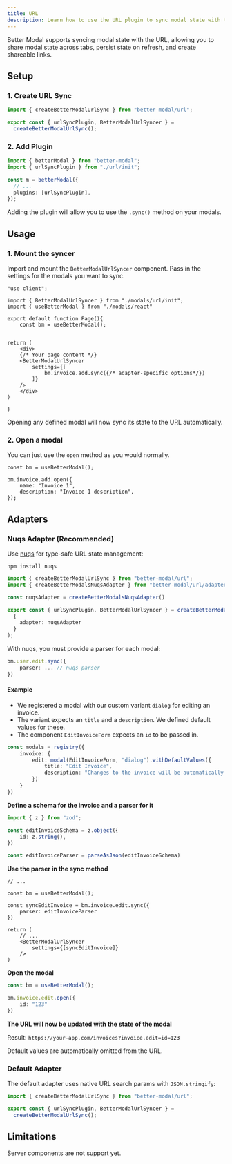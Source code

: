 ```yaml
---
title: URL
description: Learn how to use the URL plugin to sync modal state with the URL
---
```


Better Modal supports syncing modal state with the URL, allowing you to share modal state across tabs, persist state on refresh, and create shareable links.

## Setup

### 1. Create URL Sync

```ts title="modals/url/init.ts"
import { createBetterModalUrlSync } from "better-modal/url";

export const { urlSyncPlugin, BetterModalUrlSyncer } =
  createBetterModalUrlSync();
```

### 2. Add Plugin

```ts title="modals/init.ts"
import { betterModal } from "better-modal";
import { urlSyncPlugin } from "./url/init";

const m = betterModal({
  // ...
  plugins: [urlSyncPlugin],
});
```

Adding the plugin will allow you to use the `.sync()` method on your modals.

## Usage

### 1. Mount the syncer

Import and mount the `BetterModalUrlSyncer` component. Pass in the settings for the modals you want to sync.

```tsx
"use client";

import { BetterModalUrlSyncer } from "./modals/url/init";
import { useBetterModal } from "./modals/react"

export default function Page(){
    const bm = useBetterModal();


return (
    <div>
    {/* Your page content */}
    <BetterModalUrlSyncer 
        settings={[
            bm.invoice.add.sync({/* adapter-specific options*/})
        ]}
    />
    </div>
)

}
```

Opening any defined modal will now sync its state to the URL automatically.

### 2. Open a modal

You can just use the `open` method as you would normally.

```tsx
const bm = useBetterModal();

bm.invoice.add.open({
    name: "Invoice 1",
    description: "Invoice 1 description",
});
```





## Adapters

### Nuqs Adapter (Recommended)

Use [nuqs](https://nuqs.47ng.com/) for type-safe URL state management:

```npm
npm install nuqs
```

```ts
import { createBetterModalUrlSync } from "better-modal/url";
import { createBetterModalsNuqsAdapter } from "better-modal/url/adapters";

const nuqsAdapter = createBetterModalsNuqsAdapter()

export const { urlSyncPlugin, BetterModalUrlSyncer } = createBetterModalUrlSync(
  {
    adapter: nuqsAdapter
  }
);
```

With nuqs, you must provide a parser for each modal:

```ts
bm.user.edit.sync({
    parser: ... // nuqs parser
})
```

#### Example

- We registered a modal with our custom variant `dialog` for editing an invoice. 
- The variant expects an `title` and a `description`. We defined default values for these. 
- The component `EditInvoiceForm`  expects an `id` to be passed in. 

```ts
const modals = registry({
    invoice: {
        edit: modal(EditInvoiceForm, "dialog").withDefaultValues({
            title: "Edit Invoice",
            description: "Changes to the invoice will be automatically saved.",
        })
    }
})
```


**Define a schema for the invoice and a parser for it**

```ts
import { z } from "zod";

const editInvoiceSchema = z.object({
    id: z.string(),
})

const editInvoiceParser = parseAsJson(editInvoiceSchema)
```

**Use the parser in the sync method**

```tsx
// ... 

const bm = useBetterModal();

const syncEditInvoice = bm.invoice.edit.sync({
    parser: editInvoiceParser
})

return (
    // ...
    <BetterModalUrlSyncer 
        settings={[syncEditInvoice]}
    />
)
```

**Open the modal**

```ts
const bm = useBetterModal();

bm.invoice.edit.open({
    id: "123"
})
```

**The URL will now be updated with the state of the modal**

Result: `https://your-app.com/invoices?invoice.edit=id=123`

<Callout type="info">
    Default values are automatically omitted from the URL.
</Callout>


### Default Adapter 

The default adapter uses native URL search params with `JSON.stringify`:

```ts
import { createBetterModalUrlSync } from "better-modal/url";

export const { urlSyncPlugin, BetterModalUrlSyncer } =
  createBetterModalUrlSync();
```

## Limitations

<Callout type="warning">
  Server components are not support yet.
</Callout>

